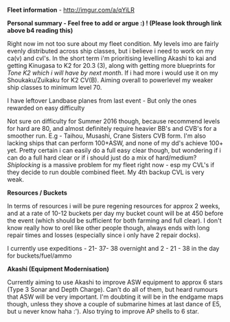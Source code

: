 '''Fleet information'''<span style="font-weight:normal;"> - </span>http://imgur.com/a/qYiLR''' '''

'''Personal summary - Feel free to add or argue :) ! (Please look through link above b4 reading this) '''

Right now im not too sure about my fleet condition. My levels imo are fairly evenly distributed across ship classes, but i believe i need to work on my ca(v) and cvl's. In the short term i'm prioritising levelling Akashi to kai and getting Kinugasa to K2 for 20.3 (3), along with getting more blueprints for ''Tone K2 which i will have by next month''. If i had more i would use it on my Shoukaku/Zuikaku for K2 CV(B). Aiming overall to powerlevel my weaker ship classes to minimum level 70. 

I have leftover Landbase planes from last event - But only the ones rewarded on easy difficulty 

<span style="font-weight:normal;">Not sure on difficulty for Summer 2016 though, because recommend levels for hard are 80, and almost definitely require heavier BB's and CVB's for a smoother run. E.g - Taihou, Musashi, Crane Sisters CVB form. I'm also lacking ships that can perform 100+ASW, and none of my dd's achieve 100+ yet. Pretty certain i can easily do a full easy clear though, but wondering if i can do a full hard clear or if i should just do a mix of hard/medium? ''Shiplocking'' is a massive problem for my fleet right now - esp my CVL's if they decide to run double combined fleet. My 4th backup CVL is very weak. </span>

'''Resources / Buckets '''

In terms of resources i will be pure regening resources for approx 2 weeks, and at a rate of 10-12 buckets per day my bucket count will be at 450 before the event (which should be sufficient for both farming and full clear). I don't know really how to orel like other people though, always ends with long repair times and losses (especially since i only have 2 repair docks). 

I currently use expeditions - 21- 37- 38 overnight and 2 - 21 - 38 in the day for buckets/fuel/ammo

'''Akashi ''''''(Equipment Modernisation) '''

Currently aiming to use Akashi to improve ASW equipment to approx 6 stars (Type 3 Sonar and Depth Charge). Can't do all of them, but heard rumours that ASW will be very important. I'm doubting it will be in the endgame maps though, unless they shove a couple of submarine himes at last dance of E5, but u never know haha :'). Also trying to improve AP shells to 6 star. <ac_metadata title="Fleet condition and difficulty selection help"> </ac_metadata>